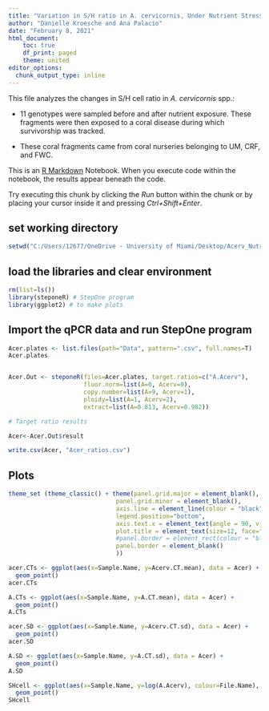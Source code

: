 ```yaml
---
title: "Variation in S/H ratio in A. cervicornis, Under Nutrient Stress"
author: "Danielle Kroesche and Ana Palacio"
date: "February 8, 2021"
html_document:
    toc: true
    df_print: paged
    theme: united
editor_options: 
  chunk_output_type: inline
---
```


This file analyzes the changes in S/H cell ratio in *A. cervicornis* spp.:

* 11 genotypes were sampled before and after nutrient exposure. These fragments were then exposed to a coral disease during which survivorship was tracked.

* These coral fragments came from coral nurseries belonging to UM, CRF, and FWC.

This is an [R Markdown](http://rmarkdown.rstudio.com) Notebook. When you execute code within the notebook, the results appear beneath the code. 

Try executing this chunk by clicking the *Run* button within the chunk or by placing your cursor inside it and pressing *Ctrl+Shift+Enter*. 

## set working directory 
```r
setwd("C:/Users/12677/OneDrive - University of Miami/Desktop/Acerv_Nutrients_project1/Data")

```


## load the libraries and clear environment

```r
rm(list=ls())
library(steponeR) # StepOne program
library(ggplot2) # to make plots
```

## Import the qPCR data and run StepOne program

```r

Acer.plates <- list.files(path="Data", pattern=".csv", full.names=T)
Acer.plates


Acer.Out <- steponeR(files=Acer.plates, target.ratios=c("A.Acerv"), 
                     fluor.norm=list(A=0, Acerv=0),
                     copy.number=list(A=9, Acerv=1),
                     ploidy=list(A=1, Acerv=2),
                     extract=list(A=0.813, Acerv=0.982))

# Target ratio results

Acer<-Acer.Out$result

write.csv(Acer, "Acer_ratios.csv")

```

## Plots 

```r
theme_set (theme_classic() + theme(panel.grid.major = element_blank(),
                              panel.grid.minor = element_blank(), 
                              axis.line = element_line(colour = "black"),
                              legend.position="bottom",
                              axis.text.x = element_text(angle = 90, vjust = 0.5),
                              plot.title = element_text(size=12, face="bold"),
                              #panel.border = element_rect(colour = "black", fill=NA, size=1)
                              panel.border = element_blank()
                              ))
```

```r
acer.CTs <- ggplot(aes(x=Sample.Name, y=Acerv.CT.mean), data = Acer) +
  geom_point() 
acer.CTs

A.CTs <- ggplot(aes(x=Sample.Name, y=A.CT.mean), data = Acer) +
  geom_point() 
A.CTs

acer.SD <- ggplot(aes(x=Sample.Name, y=Acerv.CT.sd), data = Acer) +
  geom_point() 
acer.SD

A.SD <- ggplot(aes(x=Sample.Name, y=A.CT.sd), data = Acer) +
  geom_point() 
A.SD

SHcell <- ggplot(aes(x=Sample.Name, y=log(A.Acerv), colour=File.Name), data = Acer) +
  geom_point() 
SHcell


```

